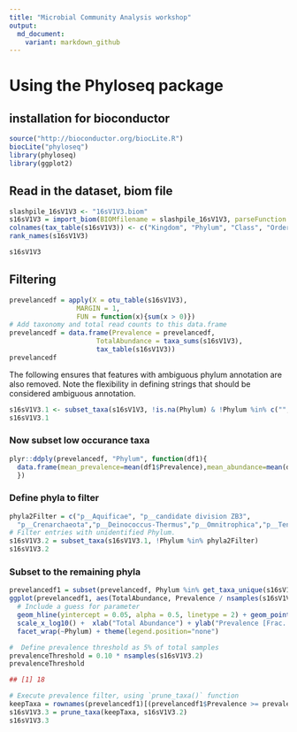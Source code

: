 ```yaml
---
title: "Microbial Community Analysis workshop"
output: 
  md_document:
    variant: markdown_github
---
```


# Using the Phyloseq package

## installation for bioconductor

```r
source("http://bioconductor.org/biocLite.R")
biocLite("phyloseq")
library(phyloseq)
library(ggplot2)

```

## Read in the dataset, biom file

```r
slashpile_16sV1V3 <- "16sV1V3.biom"
s16sV1V3 = import_biom(BIOMfilename = slashpile_16sV1V3, parseFunction = parse_taxonomy_default)
colnames(tax_table(s16sV1V3)) <- c("Kingdom", "Phylum", "Class", "Order", "Family", "Genus")
rank_names(s16sV1V3)

s16sV1V3
```

## Filtering

```r
prevelancedf = apply(X = otu_table(s16sV1V3),
                 MARGIN = 1,
                 FUN = function(x){sum(x > 0)})
# Add taxonomy and total read counts to this data.frame
prevelancedf = data.frame(Prevalence = prevelancedf,
                      TotalAbundance = taxa_sums(s16sV1V3),
                      tax_table(s16sV1V3))
prevelancedf
```

The following ensures that features with ambiguous phylum annotation are also removed. Note the flexibility in defining strings that should be considered ambiguous annotation.

```r
s16sV1V3.1 <- subset_taxa(s16sV1V3, !is.na(Phylum) & !Phylum %in% c("", "uncharacterized"))
s16sV1V3.1
```

### Now subset low occurance taxa

```r
plyr::ddply(prevelancedf, "Phylum", function(df1){
  data.frame(mean_prevalence=mean(df1$Prevalence),mean_abundance=mean(df1$TotalAbundance,na.rm = T),stringsAsFactors = F)
  })
```
### Define phyla to filter
```r
phyla2Filter = c("p__Aquificae", "p__candidate division ZB3",
  "p__Crenarchaeota","p__Deinococcus-Thermus","p__Omnitrophica","p__Tenericutes","p__Thermodesulfobacteria")
# Filter entries with unidentified Phylum.
s16sV1V3.2 = subset_taxa(s16sV1V3.1, !Phylum %in% phyla2Filter)
s16sV1V3.2
```

### Subset to the remaining phyla
```r
prevelancedf1 = subset(prevelancedf, Phylum %in% get_taxa_unique(s16sV1V3.2, taxonomic.rank = "Phylum"))
ggplot(prevelancedf1, aes(TotalAbundance, Prevalence / nsamples(s16sV1V3.2),color=Phylum)) +
  # Include a guess for parameter
  geom_hline(yintercept = 0.05, alpha = 0.5, linetype = 2) + geom_point(size = 2, alpha = 0.7) +
  scale_x_log10() +  xlab("Total Abundance") + ylab("Prevalence [Frac. Samples]") +
  facet_wrap(~Phylum) + theme(legend.position="none")
```

```r
#  Define prevalence threshold as 5% of total samples
prevalenceThreshold = 0.10 * nsamples(s16sV1V3.2)
prevalenceThreshold

## [1] 18

# Execute prevalence filter, using `prune_taxa()` function
keepTaxa = rownames(prevelancedf1)[(prevelancedf1$Prevalence >= prevalenceThreshold)]
s16sV1V3.3 = prune_taxa(keepTaxa, s16sV1V3.2)
s16sV1V3.3
```